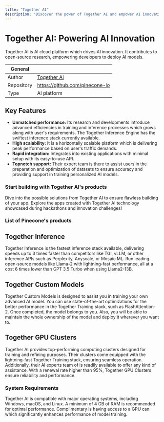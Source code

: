 ```yaml
---
title: "Together AI"
description: "Discover the power of Together AI and empower AI innovation together! "
---
```


# Together AI: Powering AI Innovation
Together AI is AI cloud platform which drives AI innovation. It contributes to open-source research, empowering developers to deploy AI models.

| General  |  |
| --- | --- |
| Author | [Together AI](https://www.together.ai/)  |
| Repository | https://github.com/pinecone-io |
| Type |  AI platform |

## Key Features

- **Unmatched performance:** Its research and developments introduce advanced efficiencies in training and inference processes which grows along with user's requirements. The Together Inference Engine has the swiftest inference stack currently available.
- **High scalability:** It is a horizontally scalable platform which is delivering peak performance based on user's traffic demands.
- **Rapid integration:** Integrates into existing applications with minimal setup with its easy-to-use API. 
- **Topnotch support:** Their expert team is there to assist users in the preparation and optimization of datasets to ensure accuracy and providing support in training personalized AI models. 

### Start building with Together AI's products
Dive into the possible solutions from Together AI to ensure flawless building of your app. Explore the apps created with Together AI technology showcased during hackathons and innovation challenges!

### List of Pinecone's products

## Together Inference
Together Inference is the fastest inference stack available, delivering speeds up to 3 times faster than competitors like TGI, vLLM, or other inference APIs such as Perplexity, Anyscale, or Mosaic ML. Run leading open-source models like Llama-2 with lightning-fast performance, all at a cost 6 times lower than GPT 3.5 Turbo when using Llama2-13B.

## Together Custom Models
Together Custom Models is designed to assist you in training your own advanced AI model. You can use state-of-the-art optimizations for the better performance in the Together Training stack, such as FlashAttention-2. Once completed, the model belongs to you. Also, you will be able to maintain the whole ownership of the model and deploy it wherever you want to.

## Together GPU Clusters
Together AI provides top-performing computing clusters designed for training and refining purposes. Their clusters come equipped with the lightning-fast Together Training stack, ensuring seamless operation. Additionally, their AI experts team of is readily available to offer any kind of assistance. With a renewal rate higher than 95%, Together GPU Clusters ensure reliability and performance.

### System Requirements

Together AI is compatible with major operating systems, including Windows, macOS, and Linux. A minimum of 4 GB of RAM is recommended for optimal performance. Complimentary is having access to a GPU can which significantly enhances performance of model training. 

